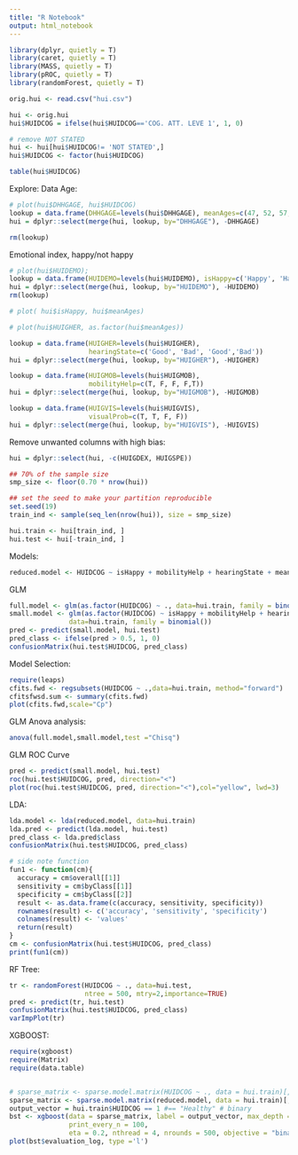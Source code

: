 ```yaml
---
title: "R Notebook"
output: html_notebook
---
```


```r
library(dplyr, quietly = T)
library(caret, quietly = T)
library(MASS, quietly = T)
library(pROC, quietly = T)
library(randomForest, quietly = T)
```

```r
orig.hui <- read.csv("hui.csv")
```


```r
hui <- orig.hui
hui$HUIDCOG = ifelse(hui$HUIDCOG=='COG. ATT. LEVE 1', 1, 0)

# remove NOT STATED
hui <- hui[hui$HUIDCOG!= 'NOT STATED',]
hui$HUIDCOG <- factor(hui$HUIDCOG)

table(hui$HUIDCOG)

```

Explore: Data
Age:
```r
# plot(hui$DHHGAGE, hui$HUIDCOG)
lookup = data.frame(DHHGAGE=levels(hui$DHHGAGE), meanAges=c(47, 52, 57, 62, 67, 72, 77, 82, 87))
hui = dplyr::select(merge(hui, lookup, by="DHHGAGE"), -DHHGAGE)

rm(lookup)
```

Emotional index, happy/not happy
```r
# plot(hui$HUIDEMO); 
lookup = data.frame(HUIDEMO=levels(hui$HUIDEMO), isHappy=c('Happy', 'Happy', 'Unhappy','Unhappy','Unhappy','Unhappy'))
hui = dplyr::select(merge(hui, lookup, by="HUIDEMO"), -HUIDEMO)
rm(lookup)

# plot( hui$isHappy, hui$meanAges)
```

```r
# plot(hui$HUIGHER, as.factor(hui$meanAges))

lookup = data.frame(HUIGHER=levels(hui$HUIGHER), 
                    hearingState=c('Good', 'Bad', 'Good','Bad'))
hui = dplyr::select(merge(hui, lookup, by="HUIGHER"), -HUIGHER)
```

```r
lookup = data.frame(HUIGMOB=levels(hui$HUIGMOB), 
                    mobilityHelp=c(T, F, F, F,T))
hui = dplyr::select(merge(hui, lookup, by="HUIGMOB"), -HUIGMOB)
```

```r
lookup = data.frame(HUIGVIS=levels(hui$HUIGVIS), 
                    visualProb=c(T, T, F, F))
hui = dplyr::select(merge(hui, lookup, by="HUIGVIS"), -HUIGVIS)
```

Remove unwanted columns with high bias:
```r
hui = dplyr::select(hui, -c(HUIGDEX, HUIGSPE))
```


```r
## 70% of the sample size
smp_size <- floor(0.70 * nrow(hui))

## set the seed to make your partition reproducible
set.seed(19)
train_ind <- sample(seq_len(nrow(hui)), size = smp_size)

hui.train <- hui[train_ind, ]
hui.test <- hui[-train_ind, ]
```

Models:
```r
reduced.model <- HUIDCOG ~ isHappy + mobilityHelp + hearingState + meanAges
```

GLM
```r
full.model <- glm(as.factor(HUIDCOG) ~ ., data=hui.train, family = binomial())
small.model <- glm(as.factor(HUIDCOG) ~ isHappy + mobilityHelp + hearingState + meanAges,
               data=hui.train, family = binomial())
pred <- predict(small.model, hui.test)
pred_class <- ifelse(pred > 0.5, 1, 0)
confusionMatrix(hui.test$HUIDCOG, pred_class)
```

Model Selection:
```r
require(leaps)
cfits.fwd <- regsubsets(HUIDCOG ~ .,data=hui.train, method="forward")
cfitsfwsd.sum <- summary(cfits.fwd)
plot(cfits.fwd,scale="Cp")
```

GLM Anova analysis:
```r
anova(full.model,small.model,test ="Chisq")
```

GLM ROC Curve
```r

pred <- predict(small.model, hui.test)
roc(hui.test$HUIDCOG, pred, direction="<")
plot(roc(hui.test$HUIDCOG, pred, direction="<"),col="yellow", lwd=3)
```



LDA:

```r
lda.model <- lda(reduced.model, data=hui.train)
lda.pred <- predict(lda.model, hui.test)
pred_class <- lda.pred$class
confusionMatrix(hui.test$HUIDCOG, pred_class)
```
```r
# side note function
fun1 <- function(cm){
  accuracy = cm$overall[[1]]
  sensitivity = cm$byClass[[1]]
  specificity = cm$byClass[[2]]
  result <- as.data.frame(c(accuracy, sensitivity, specificity))
  rownames(result) <- c('accuracy', 'sensitivity', 'specificity')
  colnames(result) <- 'values'
  return(result)
}
cm <- confusionMatrix(hui.test$HUIDCOG, pred_class)
print(fun1(cm))
```


RF Tree:
```r
tr <- randomForest(HUIDCOG ~ ., data=hui.test, 
                   ntree = 500, mtry=2,importance=TRUE)
pred <- predict(tr, hui.test)
confusionMatrix(hui.test$HUIDCOG, pred_class)
varImpPlot(tr)
```

XGBOOST:
```r
require(xgboost)
require(Matrix)
require(data.table)


# sparse_matrix <- sparse.model.matrix(HUIDCOG ~ ., data = hui.train)[,-1]
sparse_matrix <- sparse.model.matrix(reduced.model, data = hui.train)[,-1]
output_vector = hui.train$HUIDCOG == 1 #== "Healthy" # binary
bst <- xgboost(data = sparse_matrix, label = output_vector, max_depth = 30,
               print_every_n = 100,
               eta = 0.2, nthread = 4, nrounds = 500, objective = "binary:logistic")
plot(bst$evaluation_log, type ='l')

```

